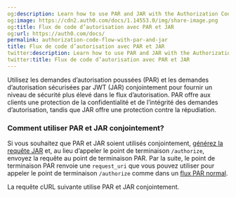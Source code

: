 ```yaml
---
og:description: Learn how to use PAR and JAR with the Authorization Code Flow.
og:image: https://cdn2.auth0.com/docs/1.14553.0/img/share-image.png
og:title: Flux de code d’autorisation avec PAR et JAR
og:url: https://auth0.com/docs/
permalink: authorization-code-flow-with-par-and-jar
title: Flux de code d’autorisation avec PAR et JAR
twitter:description: Learn how to use PAR and JAR with the Authorization Code Flow.
twitter:title: Flux de code d’autorisation avec PAR et JAR
---
```


Utilisez les demandes d’autorisation poussées (PAR) et les demandes d’autorisation sécurisées par JWT (JAR) conjointement pour fournir un niveau de sécurité plus élevé dans le flux d’autorisation. PAR offre aux clients une protection de la confidentialité et de l’intégrité des demandes d’autorisation, tandis que JAR offre une protection contre la répudiation.

### Comment utiliser PAR et JAR conjointement?

Si vous souhaitez que PAR et JAR soient utilisés conjointement, [générez la requête JAR](/authorization-code-flow-with-jar) et, au lieu d’appeler le point de terminaison `/authorize`, envoyez la requête au point de terminaison PAR. Par la suite, le point de terminaison PAR renvoie une `request_uri` que vous pouvez utiliser pour appeler le point de terminaison `/authorize` comme dans un [flux PAR normal](/authorization-code-flow-with-par).

La requête cURL suivante utilise PAR et JAR conjointement.